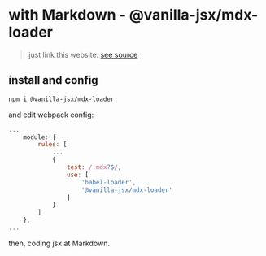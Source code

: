 # with Markdown - @vanilla-jsx/mdx-loader

> just link this website. [see source](https://github.com/vanilla-jsx/vanilla-jsx/tree/main/examples/website)

## install and config

```bash
npm i @vanilla-jsx/mdx-loader
```

and edit webpack config:

```js
...
    module: {
        rules: [
            ...
            {
                test: /.mdx?$/,
                use: [
                    'babel-loader',
                    '@vanilla-jsx/mdx-loader'
                ]
            }
        ]
    },
...
```

then, coding jsx at Markdown.
